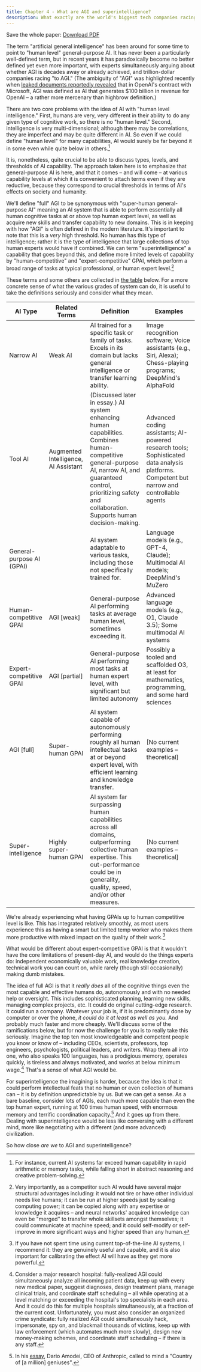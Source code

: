 ```yaml
---
title: Chapter 4 - What are AGI and superintelligence?
description: What exactly are the world's biggest tech companies racing to build behind closed doors?
---
```


Save the whole paper: <Icon name="FileText" size={24} /> [Download PDF](https://keepthefuturehuman.ai/wp-content/uploads/2025/03/Keep_the_Future_Human__AnthonyAguirre__5March2025.pdf)

The term "artificial general intelligence" has been around for some time to point to "human level" general-purpose AI. It has never been a particularly well-defined term, but in recent years it has paradoxically become no better defined yet even more important, with experts simultaneously arguing about whether AGI is decades away or already achieved, and trillion-dollar companies racing "to AGI." (The ambiguity of "AGI" was highlighted recently when [leaked documents reportedly revealed](https://gizmodo.com/leaked-documents-show-openai-has-a-very-clear-definition-of-agi-2000543339) that in OpenAI's contract with Microsoft, AGI was defined as AI that generates $100 billion in revenue for OpenAI – a rather more mercenary than highbrow definition.)

There are two core problems with the idea of AI with "human level intelligence." First, humans are very, very different in their ability to do any given type of cognitive work, so there is no "human level." Second, intelligence is very multi-dimensional; although there may be correlations, they are imperfect and may be quite different in AI. So even if we could define "human level" for many capabilities, AI would surely be far beyond it in some even while quite below in others.[^1]

It is, nonetheless, quite crucial to be able to discuss types, levels, and thresholds of AI capability. The approach taken here is to emphasize that general-purpose AI is here, and that it comes – and will come – at various capability levels at which it is convenient to attach terms even if they are reductive, because they correspond to crucial thresholds in terms of AI's effects on society and humanity.

We'll define "full" AGI to be synonymous with "super-human general-purpose AI" meaning an AI system that is able to perform essentially all human cognitive tasks at or above top human expert level, as well as acquire new skills and transfer capability to new domains. This is in keeping with how "AGI" is often defined in the modern literature. It's important to note that this is a *very* high threshold. No human has this type of intelligence; rather it is the type of intelligence that large collections of top human experts would have if combined. We can term "superintelligence" a capability that goes beyond this, and define more limited levels of capability by "human-competitive" and "expert-competitive" GPAI, which perform a broad range of tasks at typical professional, or human expert level.[^2]

These terms and some others are collected in [the table](#tab:terms) below. For a more concrete sense of what the various grades of system can do, it is useful to take the definitions seriously and consider what they mean.

| AI Type | Related Terms | Definition | Examples |
|---------|--------------|------------|----------|
| Narrow AI | Weak AI | AI trained for a specific task or family of tasks. Excels in its domain but lacks general intelligence or transfer learning ability. | Image recognition software; Voice assistants (e.g., Siri, Alexa); Chess-playing programs; DeepMind's AlphaFold |
| Tool AI | Augmented Intelligence, AI Assistant | (Discussed later in essay.) AI system enhancing human capabilities. Combines human-competitive general-purpose AI, narrow AI, and guaranteed control, prioritizing safety and collaboration. Supports human decision-making. | Advanced coding assistants; AI-powered research tools; Sophisticated data analysis platforms. Competent but narrow and controllable agents |
| General-purpose AI (GPAI) |  | AI system adaptable to various tasks, including those not specifically trained for. | Language models (e.g., GPT-4, Claude); Multimodal AI models; DeepMind's MuZero |
| Human-competitive GPAI | AGI [weak] | General-purpose AI performing tasks at average human level, sometimes exceeding it. | Advanced language models (e.g., O1, Claude 3.5); Some multimodal AI systems |
| Expert-competitive GPAI | AGI [partial] | General-purpose AI performing most tasks at human expert level, with significant but limited autonomy | Possibly a tooled and scaffolded O3, at least for mathematics, programming, and some hard sciences |
| AGI [full] | Super-human GPAI | AI system capable of autonomously performing roughly all human intellectual tasks at or beyond expert level, with efficient learning and knowledge transfer. | [No current examples – theoretical] |
| Super-intelligence | Highly super-human GPAI | AI system far surpassing human capabilities across all domains, outperforming collective human expertise. This out-performance could be in generality, quality, speed, and/or other measures. | [No current examples – theoretical] |

We're already experiencing what having GPAIs up to human competitive level is like. This has integrated relatively smoothly, as most users experience this as having a smart but limited temp worker who makes them more productive with mixed impact on the quality of their work.[^3]

What would be different about expert-competitive GPAI is that it wouldn't have the core limitations of present-day AI, and would do the things experts do: independent economically valuable work, real knowledge creation, technical work you can count on, while rarely (though still occasionally) making dumb mistakes.

The idea of full AGI is that it *really does* all of the cognitive things even the most capable and effective humans do, autonomously and with no needed help or oversight. This includes sophisticated planning, learning new skills, managing complex projects, etc. It could do original cutting-edge research. It could run a company. Whatever your job is, if it is predominantly done by computer or over the phone, *it could do it at least as well as you.* And probably much faster and more cheaply. We'll discuss some of the ramifications below, but for now the challenge for you is to really take this seriously. Imagine the top ten most knowledgeable and competent people you know or know of – including CEOs, scientists, professors, top engineers, psychologists, political leaders, and writers. Wrap them all into one, who also speaks 100 languages, has a prodigious memory, operates quickly, is tireless and always motivated, and works at below minimum wage.[^4] That's a sense of what AGI would be.

For superintelligence the imagining is harder, because the idea is that it could perform intellectual feats that no human or even collection of humans can – it is by definition unpredictable by us. But we can get a sense. As a bare baseline, consider lots of AGIs, each much more capable than even the top human expert, running at 100 times human speed, with enormous memory and terrific coordination capacity.[^5] And it goes up from there. Dealing with superintelligence would be less like conversing with a different mind, more like negotiating with a different (and more advanced) civilization.

So how close *are we* to AGI and superintelligence?

[^1]: For instance, current AI systems far exceed human capability in rapid arithmetic or memory tasks, while falling short in abstract reasoning and creative problem-solving.
[^2]: Very importantly, as a competitor such AI would have several major structural advantages including: it would not tire or have other individual needs like humans; it can be run at higher speeds just by scaling computing power; it can be copied along with any expertise or knowledge it acquires – and neural networks' acquired knowledge can even be "merged" to transfer whole skillsets amongst themselves; it could communicate at machine speed; and it could self-modify or self-improve in more significant ways and higher speed than any human.
[^3]: If you have not spent time using current top-of-the-line AI systems, I recommend it: they are genuinely useful and capable, and it is also important for calibrating the effect AI will have as they get more powerful.
[^4]: Consider a major research hospital: fully-realized AGI could simultaneously analyze all incoming patient data, keep up with every new medical paper, suggest diagnoses, design treatment plans, manage clinical trials, and coordinate staff scheduling – all while operating at a level matching or exceeding the hospital's top specialists in each area. And it could do this for multiple hospitals simultaneously, at a fraction of the current cost. Unfortunately, you must also consider an organized crime syndicate: fully realized AGI could simultaneously hack, impersonate, spy on, and blackmail thousands of victims, keep up with law enforcement (which automates much more slowly), design new money-making schemes, and coordinate staff scheduling – if there is any staff.
[^5]: In his [essay](https://darioamodei.com/machines-of-loving-grace), Dario Amodei, CEO of Anthropic, called to mind a "Country of [a million] geniuses".